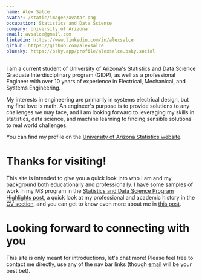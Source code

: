 ```yaml
---
name: Alex Salce
avatar: /static/images/avatar.png
occupation: Statistics and Data Science
company: University of Arizona
email: avsalce@gmail.com
linkedin: https://www.linkedin.com/in/alexsalce
github: https://github.com/alexsalce
bluesky: https://bsky.app/profile/alexsalce.bsky.social
---
```


I am a current student of University of Arizona's Statistics and Data Science Graduate Interdisciplinary program (GIDP), as well as a professional Engineer with over 10 years of experience in Electrical, Mechanical, and Systems Engineering. 

My interests in engineering are primarily in systems electrical design, but my first love is math. An engineer's purpose is to provide solutions to any challenges we may face, and I am looking forward to leveraging my skills in statistics, data science, and machine learning to finding sensible solutions to real world challenges.

You can find my profile on the [University of Arizona Statistics website](https://statistics.arizona.edu/person/alex-salce).

# Thanks for visiting!

This site is intended to give you a quick look into who I am and my background both educationally and professionally. I have some samples of work in my MS program in the [Statistics and Data Science Program Highlights post](/blog/programhighlights), a quick look at my professional and academic history in the [CV section](/blog/cv), and you can get to know even more about me in [this post](/blog/aboutme).

# Looking forward to connecting with you

This site is only meant for introductions, let's chat more! Please feel free to contact me directly, use any of the nav bar links (though [email](mailto:avsalce@gmail.com) will be your best bet).
